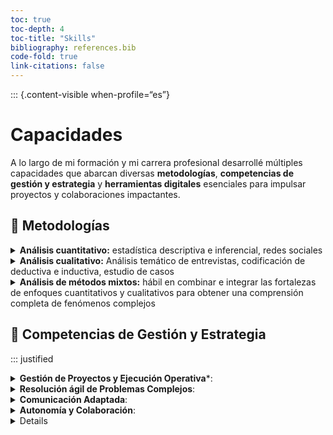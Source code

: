 ```yaml
---
toc: true
toc-depth: 4
toc-title: "Skills"
bibliography: references.bib
code-fold: true
link-citations: false
---
```


::: {.content-visible when-profile="es"}

# Capacidades

::: justified
A lo largo de mi formación y mi carrera profesional desarrollé múltiples capacidades que abarcan diversas **metodologías**, **competencias de gestión y estrategia** y **herramientas digitales** esenciales para impulsar proyectos y colaboraciones impactantes. 
:::

## 📌 Metodologías
<details> 
<summary> **Análisis cuantitativo:** estadística descriptiva e inferencial, redes sociales </summary>
<br>

::: centered

**Análisis Estadístico**

:::

::: {.grid}

::: {.g-col-4 .justified}
Más de una década utilizando técnicas estadísticas extensamente. Durante mi período en CEPAL, contribuí al desarrollo de indicadores económicos: un Índice de Precios al Consumidor (IPC) y varios indicadores sintéticos de actividad  económica. En mi tesis doctoral, utilicé modelos de regresión logística y _proportional odds_, para analizar datos recopilados a través de una encuesta original distribuida en Qualtrics.
:::

::: {.g-col-8 }

![](visualMedia/exampleModes.png){fig-align="left"}
```r
# Full model plots: appending fitted response probabilities (or logits) to the data frame and plotting these in relation to the predictors.
#using the predict() fuction with option type = "probs" to get probabilities instead the highest probability category
collab_DF <- cbind(collaborators %>% 
                     dplyr::select(Q15_1_collapsed, edad, chann), 
                   predict(om_151, type = "probs"))

# long format data for plotting
plot_dat <- collab_DF %>% 
  pivot_longer(c(Negativo, Neutral, Positivo), names_to = "level", values_to = "prob")

gg <- ggplot(plot_dat, aes(x = edad, y = prob, colour = level)) + geom_line(size = 1) + theme_bw() + xlim(25, 80) + geom_point(color = "black", size = 0.2) + facet_grid(chann ~ .) 

gg

```

:::

:::

::: centered

**Análisis de Redes Sociales en R y Gephi**

:::

::: {.grid}

::: {.g-col-4}
![](visualMedia/bch_institutional_animation.gif){fig-align="left"} 
:::

::: {.g-col-8 .justified}
Teoría de grafos y el análisis de redes sociales: he explorado colaboraciones entre organizaciones académicas y empresariales. A través de herramientas como Bibliometrix, describí la evolución de colaboraciones en publicaciones académicas, como lo evidencia mi presentación en la Conferencia Conjunta Sunbelt & NetSci 2021.

```r
library(tidygeocoder)
library(maps)
library(mapdata)
library(geosphere)
library(geodist)
library("animation") 

#### ILLUSTRATION CODE EXCERPTS FOR GIFS CREATION #### 

## GRAPH ----

# source: https://kateto.net/network-visualization
library("igraph")
local_g <- list()
local_comp <- list()
saveGIF({
for (i in loop.vector) {
  vert <- V(g_list[[i]])[which(V(g_list[[i]])$bariloche == 1 | V(g_list[[i]])$bariloche == 2)]
  #get edges connected to selected nodes: https://igraph.org/r/doc/incident_edges.html
  edg <- incident_edges(g_list[[i]], vert, "all")
  local <- ego(g_list[[i]], order = 1, nodes = vert, mode = "all")
  local_g[[i]] <- igraph::subgraph.edges(g_list[[i]], eids = unlist(edg)) 
  local_comp[[i]] <- decompose(local_g[[i]])
  V(local_comp[[i]][[1]])$deg <- degree(local_comp[[i]][[1]])
  E(local_comp[[i]][[1]])$width <- 12*E(local_comp[[i]][[1]])$weight/max(E(local_comp[[i]][[1]])$weight)
  l = layout_with_fr(local_comp[[i]][[1]])
  plot(local_comp[[i]][[1]], 
       vertex.size = 1+V(local_comp[[i]][[1]])$deg/max(V(local_comp[[i]][[1]])$deg)*10, vertex.label = "", 
       edge.width = E(local_comp[[i]][[1]])$width,
       layout = l, 
       main = paste0("Bariloche's academic organization","\n", "ego network (largest component)" ,"\n",names(Mslice)[i])
       )
}
},interval = .8, movie.name = "bch_institutional_animation.gif")
```

:::

:::

</details>

<details>
<summary>**Análisis cualitativo:** Análisis temático de entrevistas, codificación de deductiva e inductiva, estudio de casos</summary>
<br>

::: grid

::: {.g-col-4 .justified}

Realización y análisis de entrevistas utilizando Atlas.ti. He realizado análisis temático, incluyendo tanto codificación deductiva como inductiva, para extraer ideas a partir de datos cualitativos, enriqueciendo mi investigación con perspectivas matizadas y comprensión contextual.

:::

::: {.g-col-8 }
![](visualMedia/atlasScreenshot.png){fig-align="center"}
:::

:::

</details>

<details>
<summary> **Análisis de métodos mixtos:** hábil en combinar e integrar las fortalezas de enfoques cuantitativos y cualitativos para obtener una comprensión completa de fenómenos complejos </summary>
<br>

::: centered 

**Entrevistas y Estudio de Caso**

:::

::: grid

::: {.g-col-4 .justified}
Diseñé e implementé un estudio de caso secuencial explicativo, combinando de manera fluida enfoques cuantitativos y cualitativos para el conocimiento en diversos modos de colaboración entre organizaciones académicas y empresariales. Esta metodología me permitió descubrir patrones multifacéticos e informar recomendaciones prácticas.

:::

::: {.g-col-8 }
![](visualMedia/metodosMixtos.jpg){fig-align="center"}
:::

:::

</details>

## 📌 Competencias de Gestión y Estrategia

::: justified

<details>

<summary> **Gestión de Proyectos y Ejecución Operativa***:</summary>

Acostumbrado a trabajar con múltiples deadlines y con actores de perfiles muy diversos. Coordino tareas, equipo y entregas en contextos exigentes, especialmente en proyectos financiados con fondos europeos, nacionales y regionales.

</details>

<details>

<summary> **Resolución ágil de Problemas Complejos**:</summary>

Tengo facilidad para entender escenarios con múltiples capas y variables, y formular soluciones que reconozcan la complejidad sin caer en simplificaciones. Esto ha sido clave tanto en la investigación como en la gestión de proyectos, donde los desafíos rara vez tienen una sola dimensión.

</details>

<details>

<summary> **Comunicación Adaptada**:</summary>

Adapto el lenguaje y el canal según la audiencia: desde informes técnicos y plataformas de reporting hasta correos que hacen avanzar la colaboración. Sé cuándo hay que ser técnico y cuándo hay que ser claro.

</details>

<details>

<summary> **Autonomía y Colaboración**:</summary>

Sé desenvolverme en autonomía total, como lo muestra mi trayectoria investigadora, pero también me gusta construir en equipo, compartir lo que sé y aprender de otros. Valoro mucho los espacios donde la colaboración potencia las ideas.


</details>

<details>


:::

## 📌 Herramientas y Técnicas Digitales:

- Capacitado en planificación, seguimiento presupuestario y justificación financiera de proyectos científicos nacionales e internacionales.

-   Programas y lenguajes que he utilizado: Microsoft Office, R, Zettlr, Stata, REDATAM, QGIS, Gephi, Freeplane, Zotero, $LaTeX$, Python, Java, Ilustrator, .

-   [**Pandoc**](https://pandoc.org) / [**Markdown**](https://www.markdownguide.org)

-   [**Prompt Engineering**](/visualMedia/promptEngineering.pdf)

-   [**Decidim**](/visualMedia/CertificatDecidim.pdf)


## 📌 Proyectos Destacados

<details>
<summary>**Tesis de Doctorado Explorando las Dinámicas del Conocimiento en las Colaboraciones Academia-Industria dentro de un Ecosistema Local**<br> </summary>

::: justified

Examiné la producción de conocimiento dentro de las colaboraciones academia-industria (AICs) en San Carlos de Bariloche, Argentina, utilizando el marco teórico del I-Space de Boisot para caracterizar la co-creación de conocimiento y las dinámicas de aprendizaje individuales y organizacionales. Empleando un enfoque de métodos mixtos, integré datos de encuestas con percepciones recopiladas de entrevistas en profundidad para explorar diversos modos de colaboración y comparar sus propiedades de conocimiento y procesos de aprendizaje asociados. Los hallazgos proporcionaron recomendaciones estratégicas para los interesados en mejorar el aprendizaje recíproco y la co-creación de conocimiento dentro de las AICs. Además, al sentar las bases para las asociaciones de conocimiento entre instituciones, este proyecto contribuye a dar forma a las estrategias y políticas futuras en colaboraciones interinstitucionales.

:::

</details>
<details>
<summary>**Análisis de Redes de Colaboración Académica** <br></summary>

::: justified

Durante mi proyecto de tesis, exploré extensamente el análisis de redes sociales para medir los flujos de información dentro de las colaboraciones académicas. Si bien inicialmente tenía la intención de evaluar los flujos en colaboraciones academia-industria, descubrí que el análisis de redes sociales no era la herramienta más adecuada para este propósito. 

Sin embargo, esta experiencia me permitió desarrollar habilidades valiosas en el análisis de colaboraciones entre organizaciones académicas. Aprovechando las bases de datos bibliométricas, realicé análisis originales para visualizar y analizar las redes en evolución de colaboración académica. Esto culminó en una presentación en la Conferencia Networks 2021: Joint Sunbelt & NetSci, donde compartí percepciones sobre "Colaboración Científica a través de Redes Institucionales: El Valor de los Socios Nacionales". A través de este proyecto, obtuve una comprensión más profunda de las dinámicas de colaboración académica y mejoré mi competencia en técnicas de análisis de redes sociales.

:::

</details>
<details>
<summary>**Desarrollo de Indicadores Económicos** <br></summary>

::: justified

Mi participación en el desarrollo de indicadores económicos con CEPAL abarcó dos proyectos principales. Por un lado, contribuí a las etapas iniciales del diseño e implementación de un Índice de Precios al Consumidor (IPC). Esto implicó analizar datos para identificar una canasta de consumo representativa y calcular pesos para garantizar un monitoreo preciso de la inflación. Por otro lado, desempeñé un papel clave en la estimación y actualización de indicadores coincidentes para rastrear la actividad económica de los estados subnacionales argentinos. Este proyecto implicó la recolección de nuevos datos sobre variables observables, desestacionalización de series temporales, ejecución de modelos estadísticos y evaluación de la calidad de los datos para informar la toma de decisiones estratégicas.

:::

</details>

:::

::: {.content-visible when-profile="en"}

# My Skills

::: justified

Throughout my academic and professional journey, I’ve developed a diverse set of skills spanning **methodologies**, **project and strategy management**, and **digital tools**—all essential to driving impactful projects and collaborations.
:::


## 📌 Technical Skills

<details> 
<summary> **Quantitative analysis:** descriptive and inferential statistics, social network analysis
</summary>
<br>

::: centered 

**Statistical analysis**

:::

::: {.grid}

::: {.g-col-4 .justified}
My proficiency in statistics spans over a decade, starting from my undergraduate studies at the University of Buenos Aires. I've applied statistical techniques extensively, notably during my tenure at CEPAL, where I contributed to the development of economic indicators such as the Consumer Price Index (CPI). In my doctoral thesis, I utilized advanced statistical models to analyze data from online surveys, employing tools like Qualtrics for data collection and analysis.
:::

::: {.g-col-8 }
![](visualMedia/exampleModes.png){fig-align="left"}
```r
# Full model plots: appending fitted response probabilities (or logits) to the data frame and plotting these in relation to the predictors.
#using the predict() fuction with option type = "probs" to get probabilities instead the highest probability category
collab_DF <- cbind(collaborators %>% 
                     dplyr::select(Q15_1_collapsed, edad, chann), 
                   predict(om_151, type = "probs"))

# long format data for plotting
plot_dat <- collab_DF %>% 
  pivot_longer(c(Negativo, Neutral, Positivo), names_to = "level", values_to = "prob")

gg <- ggplot(plot_dat, aes(x = edad, y = prob, colour = level)) + geom_line(size = 1) + theme_bw() + xlim(25, 80) + geom_point(color = "black", size = 0.2) + facet_grid(chann ~ .) 

gg

```
:::

:::

::: centered

**Social network analysis in R and Gephi**

:::

::: {.grid}

::: {.g-col-4}
![](visualMedia/bch_institutional_animation.gif){fig-align="left"} 
:::

::: {.g-col-8 .justified}
Delving into graph theory and social network analysis, I explored collaborations between academic and business organizations, despite the challenges posed by limited business publications. Through tools like Bibliometrix, I depicted the evolution of collaborations in academic publications, as evidenced by my presentation at the Networks 2021: Joint Sunbelt & NetSci Conference.

```r
library(tidygeocoder)
library(maps)
library(mapdata)
library(geosphere)
library(geodist)
library("animation") 

#### ILLUSTRATION CODE EXCERPTS FOR GIFS CREATION #### 

## GRAPH ----

# source: https://kateto.net/network-visualization
library("igraph")
local_g <- list()
local_comp <- list()
saveGIF({
for (i in loop.vector) {
  vert <- V(g_list[[i]])[which(V(g_list[[i]])$bariloche == 1 | V(g_list[[i]])$bariloche == 2)]
  #get edges connected to selected nodes: https://igraph.org/r/doc/incident_edges.html
  edg <- incident_edges(g_list[[i]], vert, "all")
  local <- ego(g_list[[i]], order = 1, nodes = vert, mode = "all")
  local_g[[i]] <- igraph::subgraph.edges(g_list[[i]], eids = unlist(edg)) 
  local_comp[[i]] <- decompose(local_g[[i]])
  V(local_comp[[i]][[1]])$deg <- degree(local_comp[[i]][[1]])
  E(local_comp[[i]][[1]])$width <- 12*E(local_comp[[i]][[1]])$weight/max(E(local_comp[[i]][[1]])$weight)
  l = layout_with_fr(local_comp[[i]][[1]])
  plot(local_comp[[i]][[1]], 
       vertex.size = 1+V(local_comp[[i]][[1]])$deg/max(V(local_comp[[i]][[1]])$deg)*10, vertex.label = "", 
       edge.width = E(local_comp[[i]][[1]])$width,
       layout = l, 
       main = paste0("Bariloche's academic organization","\n", "ego network (largest component)" ,"\n",names(Mslice)[i])
       )
}
},interval = .8, movie.name = "bch_institutional_animation.gif")
```
:::

:::

<!-- <details> -->
<!-- <summary> Statistical analysis</summary> -->


<!-- ::: justified -->
<!-- My relationship with statistics dates back more than 10 years, starting from my first class at the University of Buenos Aires. Beyond my conceptual interest and analysis in research environments, I applied my knowledge during my time at CEPAL, where I contributed to the development of a **Consumer Price Index (CPI)** and other economic indicators in collaboration with Argentine government organizations. -->

<!-- More recently, as part of my doctoral thesis, I worked on **models for categorical, binomial, and multinomial variables** to analyze data from **online surveys**, which I not only analyzed but also **designed and distributed using [Qualtrics](https://www.qualtrics.com/)**. The final analysis in the thesis utilized a complex version of the proportional odds model [@mccullaghRegressionModelsOrdinal1980], which allows representing ordinal categorical variables (such as Likert scale) as dependent variables. Just for illustrative purposes, the following graph shows how different satisfaction levels associated with various modes of collaboration vary according to the age of collaborators. -->
<!-- ::: -->


<!-- ```{r eval=FALSE, echo=TRUE} -->
<!-- # Full model plots: appending fitted response probabilities (or logits) to the data frame and plotting these in relation to the predictors. -->
<!-- #using the predict() fuction with option type = "probs" to get probabilities instead the highest probability category -->
<!-- collab_DF <- cbind(collaborators %>%  -->
<!--                      dplyr::select(Q15_1_collapsed, edad, chann),  -->
<!--                    predict(om_151, type = "probs")) -->

<!-- # long format data for plotting -->
<!-- plot_dat <- collab_DF %>%  -->
<!--   pivot_longer(c(Negativo, Neutral, Positivo), names_to = "level", values_to = "prob") -->

<!-- gg <- ggplot(plot_dat, aes(x = edad, y = prob, colour = level)) + geom_line(size = 1) + theme_bw() + xlim(25, 80) + geom_point(color = "black", size = 0.2) + facet_grid(chann ~ .)  -->

<!-- gg -->

<!-- ``` -->

<!-- ![](visualMedia/exampleModes.png){fig-align="center"} -->

<!-- </details> -->

<!-- <details> -->

<!-- <summary> Social network analysis in R and Gephi </summary> -->

<!-- ::: justified -->
<!-- While my primary focus has been on statistical, descriptive, and inferential analysis, I've also delved into graph theory and social network analysis. Although I didn't extensively research it due to the requirements of my thesis, I've utilized packages like [Bibliometrix](https://www.bibliometrix.org/home/) and others to measure collaborations between academic and business organizations through joint publications. -->

<!-- The endeavor wasn't highly successful because very few businesses publish, but it did serve as a means to examine collaborations between academic organizations and practice network analysis. This allowed me to explore collaborations in the academic sphere and practice network analysis. For instance, I've been able to depict the evolution of collaborations in academic publications among various organizations in the city of Bariloche, Argentina. Below, you can find two graphical representations of collaborations in Bariloche, one in network form (left) and the other geographically (right). If you'd like to see more comprehensive results, you can watch my presentation at the Networks 2021: Joint Sunbelt & NetSci Conference [here](visualMedia/hulskampPresentation.mp4). -->
<!-- ::: -->

<!-- ```{r eval=FALSE, echo=TRUE, comment= F, warning = F} -->
<!-- library(tidygeocoder) -->
<!-- library(maps) -->
<!-- library(mapdata) -->
<!-- library(geosphere) -->
<!-- library(geodist) -->
<!-- library("animation")  -->

<!-- #### ILLUSTRATION CODE EXCERPTS FOR GIFS CREATION ####  -->

<!-- ## GRAPH A (left) ---- -->

<!-- # source: https://kateto.net/network-visualization -->
<!-- library("igraph") -->
<!-- local_g <- list() -->
<!-- local_comp <- list() -->
<!-- saveGIF({ -->
<!-- for (i in loop.vector) { -->
<!--   vert <- V(g_list[[i]])[which(V(g_list[[i]])$bariloche == 1 | V(g_list[[i]])$bariloche == 2)] -->
<!--   #get edges connected to selected nodes: https://igraph.org/r/doc/incident_edges.html -->
<!--   edg <- incident_edges(g_list[[i]], vert, "all") -->
<!--   local <- ego(g_list[[i]], order = 1, nodes = vert, mode = "all") -->
<!--   local_g[[i]] <- igraph::subgraph.edges(g_list[[i]], eids = unlist(edg))  -->
<!--   local_comp[[i]] <- decompose(local_g[[i]]) -->
<!--   V(local_comp[[i]][[1]])$deg <- degree(local_comp[[i]][[1]]) -->
<!--   E(local_comp[[i]][[1]])$width <- 12*E(local_comp[[i]][[1]])$weight/max(E(local_comp[[i]][[1]])$weight) -->
<!--   l = layout_with_fr(local_comp[[i]][[1]]) -->
<!--   plot(local_comp[[i]][[1]],  -->
<!--        vertex.size = 1+V(local_comp[[i]][[1]])$deg/max(V(local_comp[[i]][[1]])$deg)*10, vertex.label = "",  -->
<!--        edge.width = E(local_comp[[i]][[1]])$width, -->
<!--        layout = l,  -->
<!--        main = paste0("Bariloche's academic organization","\n", "ego network (largest component)" ,"\n",names(Mslice)[i]) -->
<!--        ) -->
<!-- } -->
<!-- },interval = .8, movie.name = "bch_institutional_animation.gif") -->


<!-- #### GRAPH B (right) ---- -->

<!-- g <- g_list[[i]] -->

<!-- # Join features -->
<!-- g <- contract(g, -->
<!--          factor(V(g)$name), -->
<!--          vertex.attr.comb = list(name = "first", group = "mean", docs = "max", "random")) -->
<!-- # attributes were merged: docs max as most of interactions are shared -->
<!-- g <- simplify(g, remove.loops=T, remove.multiple = T, edge.attr.comb =  list(weight = "max")) -->

<!-- # generate data frames of organizations and collaborations -->
<!-- un_geo_data = igraph::as_data_frame(g, what = 'both')  # affiliation network from bibliometrix as data frame -->

<!-- orgs <- un_geo_data$vertices %>%  -->
<!--   mutate(lat = as.numeric(lat), -->
<!--          long = as.numeric(long)) -->

<!-- # Keep collaborations only with egos from BCH -->
<!-- un_geo_data$edges$width <- NULL -->
<!-- collabs <- as_tibble(un_geo_data$edges) %>%  -->
<!--   filter(from %in% vert$name | to %in% vert$name)  -->

<!-- # World Map (low quality, should be improved) -->
<!-- map("world", col = "grey20", fill = T, bg = "black", lwd = 0.1) -->
<!-- title(paste(unique(orgs$year)), col.main = "lightgrey") -->
<!-- #plot(gadm, col = myColours, border = 'grey') -->

<!-- points(x = orgs$long, y=orgs$lat, cex = .04+orgs$docs/max(orgs$docs), col = "yellow") -->

<!-- for(j in 1:nrow(collabs)) { -->
<!--     node1 <- orgs[orgs$name == collabs[j,]$from,] -->
<!--     node2 <- orgs[orgs$name == collabs[j,]$to,] -->
<!--     if (!is.na(node1$lat) & !is.na(node2$lat) & node1$lat != node2$lat) -->
<!--       { -->
<!--     arc <- gcIntermediate(c(node1[1,]$long, node1[1,]$lat),  -->
<!--                            c(node2[1,]$long, node2[1,]$lat),  -->
<!--                            n=30, addStartEnd=TRUE, breakAtDateLine = T, sp=T) -->
<!--     edge.ind <- 1# round(60*collabs[j,]$weight / max(collabs$weight)) -->

<!--     lines(arc, col=edge.col[edge.ind], lwd=edge.ind/5) -->

<!--     } -->
<!-- } -->
<!-- } -->
<!-- },interval = .5, movie.name = "bchDynamicInfoMap.gif") -->

<!--  detach('package:animation') -->

<!-- ``` -->

<!-- |                                                                      |                                                            | -->
<!-- |---------------------------------------|---------------------------------| -->
<!-- | ![](visualMedia/bch_institutional_animation.gif){fig-align="center"} | ![](visualMedia/bchDynamicInfoMap.gif){fig-align="center"} | -->

<!-- </details> -->

</details>

<details>
<summary>**Qualitative analysis:** thematic interview analysis, inductive and deductive coding, case studies</summary>
<br>

::: centered 

**Interviews and Case Study**

:::

::: grid

::: {.g-col-4 .justified}
My experience includes conducting and analyzing interviews using Atlas.ti. I've employed thematic analysis, including both deductive and inductive coding, to derive insights from qualitative data, enriching my research with nuanced perspectives and contextual understanding.
:::

::: {.g-col-8 }
![](visualMedia/atlasScreenshot.png){fig-align="center"}
:::

:::

<!-- <details> --> 

<!-- <summary> Interviews and case studies.</summary> -->

<!-- ::: justified -->
<!-- I had conducted interviews for my master's thesis, and more recently, for my doctoral thesis, I analyzed 26 **interviews using Atlas.ti**. The preparation of interviews, contacting interviewees, conducting the interviews, and transcription are essential parts of this process [@rubin2011; @kvale1994]. For the analysis, I employed thematic analysis [@braunUsingThematicAnalysis2006], based on a list of *a priori* codes, which I later updated with emerging themes. Analyzing interviews can be a demanding task, but it provides valuable insights from multiple individuals with direct experience in the subject of study. Below is a screenshot of the thematic analysis process in Atlas.ti. In the future, I am excited about the prospect of conducting *focus groups*. -->
<!-- ::: -->

<!-- ![](visualMedia/atlasScreenshot.png){fig-align="center"} -->

<!-- </details> -->
</details>

<details>
<summary> **Mixed methods:** skilled at combining the strengths of both quantitative and qualitative approaches to gain a deeper, more integrated understanding of complex phenomena </summary>
<br>

::: centered 

**Interviews and Case Study**

:::

::: grid

::: {.g-col-4 .justified}
In my doctoral thesis, I adopted an explanatory sequential case study design, seamlessly blending quantitative and qualitative approaches to gain comprehensive insights into complex phenomena. This methodology allowed me to uncover multifaceted patterns and inform practical recommendations.
:::

::: {.g-col-8 }
![](visualMedia/metodosMixtos.jpg){fig-align="center"}
:::

<!-- <details> -->

<!-- <summary> Quantitative and qualitative data integration.</summary> -->

<!-- ::: justified -->
<!-- In my case, I adapted and implemented an "*explanatory sequential case study design*". Starting with the selection of a specific case study, this design initiates with a quantitative phase to identify aggregated behavioral patterns. The analysis of these results then guides the subsequent qualitative phase, aimed at achieving a deeper and more nuanced understanding of the aggregated patterns. Finally, the results from both phases are integrated, providing a more comprehensive outcome. -->
<!-- ::: -->

<!-- ![](visualMedia/metodosMixtos.jpg){fig-align="center"} -->

<!-- </details> -->
:::
</details>

## 📌Project and Strategic Management

::: justified
<details>

<summary> **Project Management and Operational Delivery**:</summary>

Used to juggling multiple deadlines and working with a wide range of stakeholders. I coordinate tasks, teams, and deliverables under pressure, particularly in research projects funded by European, national, and regional programs.

</details>

<details>

<summary> **Agile Problem-Solving in Complex Environments**:</summary>

I’m quick at grasping multi-layered challenges and coming up with solutions that respect complexity without oversimplifying. This mindset has proven useful both in research and in project management, where problems rarely have one straightforward answer.

</details>

<details>

<summary> **Audience-Aware Communication**:</summary>

I tailor both language and channel to the audience—whether it's technical reports, funding platform updates, or just getting things done over email. I know when to be precise and when to be clear.

</details>

<details>

<summary> **Independent Thinking, Collaborative Spirit**:</summary>

I’m fully comfortable working independently, as my research background shows, but I’m just as committed to team dynamics, knowledge sharing, and co-creating better outcomes. I genuinely enjoy spaces where collaboration amplifies good ideas.


</details>
:::

## 📌 Digital Tools and Techniques

-    Skilled in planning, budget monitoring, and financial reporting for national and international science projects.

-    Programs and languages I’ve worked with: Microsoft Office, R, Zettlr, Stata, REDATAM, QGIS, Gephi, Freeplane, Zotero, $LaTeX$, Python, Java, Illustrator.

-    [**Pandoc**](https://pandoc.org) / [**Markdown**](https://www.markdownguide.org)

-    [**Prompt Engineering**](/visualMedia/promptEngineering.pdf)

-    [**Decidim**](/visualMedia/CertificatDecidim.pdf)


## 📌 Notable Projects

<details>
<summary>**PhD Thesis Exploring Knowledge Dynamics in Academia-Industry Collaborations within a Local Ecosystem**<br> </summary>

::: justified
I examined knowledge production within academia-industry collaborations (AICs) in San Carlos de Bariloche, Argentina, using Boisot's I-Space framework to characterize knowledge co-creation, and individual and organizational learning dynamics. Employing a mixed-methods approach, I integrated survey data with insights gathered from in-depth interviews to explore diverse modes of collaboration and their associated knowledge properties and learning processes. The findings provided strategic recommendations for stakeholders to enhance reciprocal learning and knowledge co-creation within AICs. Furthermore, by laying the groundwork for cross-institutional knowledge partnerships, this project contributes to shaping future strategies and policies in inter-institutional collaborations.
:::
</details>
<details>
<summary>**Network Analysis of Academic Collaborations** <br></summary>

::: justified
During my thesis project, I extensively explored social network analysis to measure information flows within academic collaborations. While initially intending to evaluate flows in academic-industry collaborations, I found that social network analysis was not the most suitable tool for this purpose. However, this experience allowed me to develop valuable skills in analyzing collaborations between academic organizations. Leveraging bibliometric databases, I conducted original analyses to visualize and analyze evolving networks of scholarly collaboration. This culminated in a presentation at the Networks 2021: Joint Sunbelt & NetSci Conference, where I shared insights about "Scientific Collaboration Through Institutional Networks: The Value of National Partners." Through this project, I gained a deeper understanding of academic collaboration dynamics and enhanced my proficiency in social network analysis techniques.

:::
</details>
<details>
<summary>**Development of Economic Indicators** <br></summary>

::: justified

My involvement in the development of economic indicators with CEPAL encompassed two primary projects. On the one hand, I contributed to the initial stages of designing and implementing a Consumer Price Index (CPI). This involved analyzing data to identify a representative consumption basket and calculating weights to ensure accurate inflation monitoring. On the other hand, I played a key role in estimating and updating coincident indicators to track the economic activity of Argentine sub-national states. This project entailed collecting new data on observable variables, deseasonalizing time series, running statistical models, and assessing data quality to inform strategic decision-making.
:::

</details>

:::